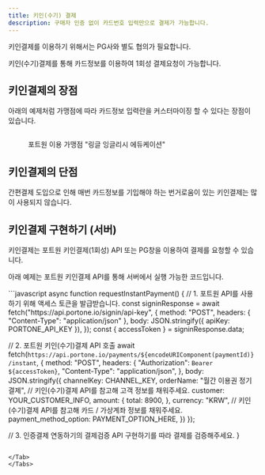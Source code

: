 ```yaml
---
title: 키인(수기) 결제
description: 구매자 인증 없이 카드번호 입력만으로 결제가 가능합니다.
---
```




<Hint style="info">
키인결제를 이용하기 위해서는 PG사와 별도 협의가 필요합니다.

</Hint>

키인(수기)결제를 통해 카드정보를 이용하여 1회성 결제요청이 가능합니다.

## 키인결제의 장점

아래의 예제처럼 가맹점에 따라 카드정보 입력란을 커스터마이징 할 수 있다는 장점이 있습니다.

<figure><img src="https://openapi-documentation-poc.vercel.app/_next/image?url=%2F_next%2Fstatic%2Fmedia%2Fv2-user-guide-chaiport-merchant.ec3dd18c.png&#x26;w=3840&#x26;q=100" alt=""/><figcaption><p>포트원 이용 가맹점 "링글 잉글리시 에듀케이션"</p></figcaption></figure>

## 키인결제의 단점

간편결제 도입으로 인해 매번 카드정보를 기입해야 하는 번거로움이 있는 키인결제는 많이 사용되지 않습니다.

## 키인결제 구현하기 (서버)

키인결제는 포트원 키인결제(1회성) API 또는 PG창을 이용하여 결제를 요청할 수 있습니다.

아래 예제는 포트원 키인결제 API를 통해 서버에서 실행 가능한 코드입니다.

<Tabs>
<Tab title="Node.js">
```javascript
async function requestInstantPayment() {
  // 1. 포트원 API를 사용하기 위해 액세스 토큰을 발급받습니다.
  const signinResponse = await fetch("https://api.portone.io/signin/api-key", {
    method: "POST",
    headers: { "Content-Type": "application/json" },
    body: JSON.stringify({ apiKey: PORTONE_API_KEY }),
  });
  const { accessToken } = signinResponse.data;

  // 2. 포트원 키인(수기)결제 API 호출
  await fetch(`https://api.portone.io/payments/${encodeURIComponent(paymentId)}/instant`, {
    method: "POST",
    headers: {
      "Authorization": `Bearer ${accessToken}`,
      "Content-Type": "application/json",
    },
    body: JSON.stringify({
      channelKey: CHANNEL_KEY,
      orderName: "월간 이용권 정기결제",
      // 키인(수기)결제 API를 참고해 고객 정보를 채워주세요.
      customer: YOUR_CUSTOMER_INFO,
      amount: {
        total: 8900,
      },
      currency: "KRW",
      // 키인(수기)결제 API를 참고해 카드 / 가상계좌 정보를 채워주세요.
      payment_method_option: PAYMENT_OPTION_HERE,
    })
  });

  // 3. 인증결제 연동하기의 결제검증 API 구현하기를 따라 결제를 검증해주세요.
}
```

</Tab>
</Tabs>
